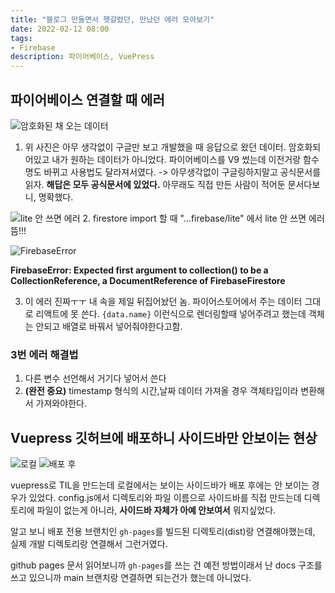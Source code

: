 ```yaml
---
title: "블로그 만들면서 헷갈렸던, 만났던 에러 모아보기"
date: 2022-02-12 08:00
tags:
- Firebase
description: 파이어베이스, VuePress
---
```


## 파이어베이스 연결할 때 에러

![암호화된 채 오는 데이터](https://images.velog.io/images/hailey99/post/de623ef7-2118-4909-8f86-ff9fcaec4ab6/%E1%84%89%E1%85%B3%E1%84%8F%E1%85%B3%E1%84%85%E1%85%B5%E1%86%AB%E1%84%89%E1%85%A3%E1%86%BA%202022-02-11%20%E1%84%8B%E1%85%A9%E1%84%92%E1%85%AE%208.30.46.png)

1. 위 사진은 아무 생각없이 구글만 보고 개발했을 때 응답으로 왔던 데이터. 
암호화되어있고 내가 원하는 데이터가 아니었다.
파이어베이스를 V9 썼는데 이전거랑 함수명도 바뀌고 사용법도 달라져서였다.
-> 아무생각없이 구글링하지말고 공식문서를 읽자. **해답은 모두 공식문서에 있었다.** 
아무래도 직접 만든 사람이 적어둔 문서다보니, 명확했다.

![lite 안 쓰면 에러](https://images.velog.io/images/hailey99/post/ed9547a9-a46d-4d57-85d1-23b13782fbd9/%E1%84%89%E1%85%B3%E1%84%8F%E1%85%B3%E1%84%85%E1%85%B5%E1%86%AB%E1%84%89%E1%85%A3%E1%86%BA%202022-02-11%20%E1%84%8B%E1%85%A9%E1%84%92%E1%85%AE%2010.34.27.png)
2. firestore import 할 때 "...firebase/lite" 에서 lite 안 쓰면 에러 뜸!!!

![FirebaseError](https://images.velog.io/images/hailey99/post/4320da84-fe75-4476-a7a0-34f88c31cf8a/%E1%84%89%E1%85%B3%E1%84%8F%E1%85%B3%E1%84%85%E1%85%B5%E1%86%AB%E1%84%89%E1%85%A3%E1%86%BA%202022-02-11%20%E1%84%8B%E1%85%A9%E1%84%92%E1%85%AE%2010.34.52.png)

**FirebaseError: Expected first argument to collection() to be a CollectionReference, a DocumentReference of FirebaseFirestore**

3. 이 에러 진짜ㅜㅜ 내 속을 제일 뒤집어놨던 놈. 
파이어스토어에서 주는 데이터 그대로 리액트에 못 쓴다. 
`{data.name}` 이런식으로 렌더링할때 넣어주려고 했는데 객체는 안되고 배열로 바꿔서 넣어줘야한다고함.

### 3번 에러 해결법

1. 다른 변수 선언해서 거기다 넣어서 쓴다
2. **(완전 중요)** timestamp 형식의 시간,날짜 데이터 가져올 경우 객체타입이라 변환해서 가져와야한다.

## Vuepress 깃허브에 배포하니 사이드바만 안보이는 현상

![로컬](/images/blog/2202/local.png)
![배포 후](/images/blog/2202/deploy.png)

vuepress로 TIL을 만드는데 로컬에서는 보이는 사이드바가 배포 후에는 안 보이는 경우가 있었다. 
config.js에서 디렉토리와 파일 이름으로 사이드바를 직접 만드는데 디렉토리에 파일이 없는게 아니라,
 **사이드바 자체가 아예 안보여서** 뭐지싶었다.

알고 보니 배포 전용 브랜치인 `gh-pages`를 빌드된 디렉토리(dist)랑 연결해야했는데, 
실제 개발 디렉토리랑 연결해서 그런거였다.

github pages 문서 읽어보니까 `gh-pages`를 쓰는 건 예전 방법이래서 
난 docs 구조를 쓰고 있으니까 main 브랜치랑 연결하면 되는건가 했는데 아니었다.
